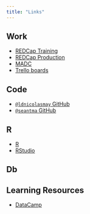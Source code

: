 ```yaml
---
title: "Links"
---
```


## Work

* [REDCap Training](http://redcaptraining.umms.med.umich.edu/)
* [REDCap Production](http://redcapproduction.umms.med.umich.edu/)
* [MADC](http://alzheimers.med.michigan.edu/)
* [Trello boards](https://trello.com/ldnicolasmay)

## Code

* [`@ldnicolasmay` GitHub](https://github.com/ldnicolasmay)
* [`@seantma` GitHub](https://github.com/seantma)

## R

* [R](https://www.r-project.org/)
* [RStudio](https://www.rstudio.com/)

## Db

## Learning Resources

* [DataCamp](https://www.datacamp.com/)
